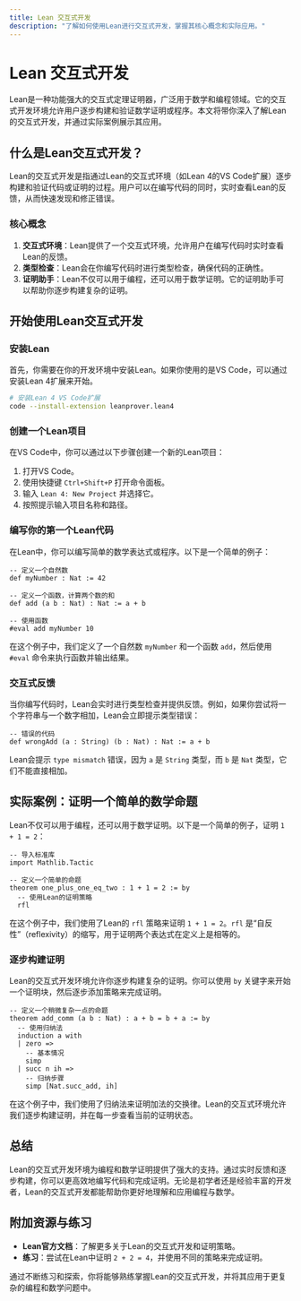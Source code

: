```yaml
---
title: Lean 交互式开发
description: "了解如何使用Lean进行交互式开发，掌握其核心概念和实际应用。"
---
```


# Lean 交互式开发

Lean是一种功能强大的交互式定理证明器，广泛用于数学和编程领域。它的交互式开发环境允许用户逐步构建和验证数学证明或程序。本文将带你深入了解Lean的交互式开发，并通过实际案例展示其应用。

## 什么是Lean交互式开发？

Lean的交互式开发是指通过Lean的交互式环境（如Lean 4的VS Code扩展）逐步构建和验证代码或证明的过程。用户可以在编写代码的同时，实时查看Lean的反馈，从而快速发现和修正错误。

### 核心概念

1. **交互式环境**：Lean提供了一个交互式环境，允许用户在编写代码时实时查看Lean的反馈。
2. **类型检查**：Lean会在你编写代码时进行类型检查，确保代码的正确性。
3. **证明助手**：Lean不仅可以用于编程，还可以用于数学证明。它的证明助手可以帮助你逐步构建复杂的证明。

## 开始使用Lean交互式开发

### 安装Lean

首先，你需要在你的开发环境中安装Lean。如果你使用的是VS Code，可以通过安装Lean 4扩展来开始。

```bash
# 安装Lean 4 VS Code扩展
code --install-extension leanprover.lean4
```

### 创建一个Lean项目

在VS Code中，你可以通过以下步骤创建一个新的Lean项目：

1. 打开VS Code。
2. 使用快捷键 `Ctrl+Shift+P` 打开命令面板。
3. 输入 `Lean 4: New Project` 并选择它。
4. 按照提示输入项目名称和路径。

### 编写你的第一个Lean代码

在Lean中，你可以编写简单的数学表达式或程序。以下是一个简单的例子：

```lean
-- 定义一个自然数
def myNumber : Nat := 42

-- 定义一个函数，计算两个数的和
def add (a b : Nat) : Nat := a + b

-- 使用函数
#eval add myNumber 10
```

在这个例子中，我们定义了一个自然数 `myNumber` 和一个函数 `add`，然后使用 `#eval` 命令来执行函数并输出结果。

### 交互式反馈

当你编写代码时，Lean会实时进行类型检查并提供反馈。例如，如果你尝试将一个字符串与一个数字相加，Lean会立即提示类型错误：

```lean
-- 错误的代码
def wrongAdd (a : String) (b : Nat) : Nat := a + b
```

Lean会提示 `type mismatch` 错误，因为 `a` 是 `String` 类型，而 `b` 是 `Nat` 类型，它们不能直接相加。

## 实际案例：证明一个简单的数学命题

Lean不仅可以用于编程，还可以用于数学证明。以下是一个简单的例子，证明 `1 + 1 = 2`：

```lean
-- 导入标准库
import Mathlib.Tactic

-- 定义一个简单的命题
theorem one_plus_one_eq_two : 1 + 1 = 2 := by
  -- 使用Lean的证明策略
  rfl
```

在这个例子中，我们使用了Lean的 `rfl` 策略来证明 `1 + 1 = 2`。`rfl` 是“自反性”（reflexivity）的缩写，用于证明两个表达式在定义上是相等的。

### 逐步构建证明

Lean的交互式开发环境允许你逐步构建复杂的证明。你可以使用 `by` 关键字来开始一个证明块，然后逐步添加策略来完成证明。

```lean
-- 定义一个稍微复杂一点的命题
theorem add_comm (a b : Nat) : a + b = b + a := by
  -- 使用归纳法
  induction a with
  | zero =>
    -- 基本情况
    simp
  | succ n ih =>
    -- 归纳步骤
    simp [Nat.succ_add, ih]
```

在这个例子中，我们使用了归纳法来证明加法的交换律。Lean的交互式环境允许我们逐步构建证明，并在每一步查看当前的证明状态。

## 总结

Lean的交互式开发环境为编程和数学证明提供了强大的支持。通过实时反馈和逐步构建，你可以更高效地编写代码和完成证明。无论是初学者还是经验丰富的开发者，Lean的交互式开发都能帮助你更好地理解和应用编程与数学。

## 附加资源与练习

- **Lean官方文档**：了解更多关于Lean的交互式开发和证明策略。
- **练习**：尝试在Lean中证明 `2 + 2 = 4`，并使用不同的策略来完成证明。

通过不断练习和探索，你将能够熟练掌握Lean的交互式开发，并将其应用于更复杂的编程和数学问题中。